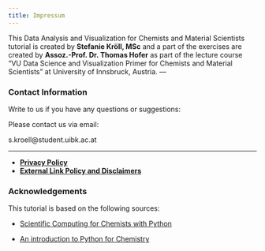 ```yaml
---
title: Impressum
---
```


This Data Analysis and Visualization for Chemists and Material Scientists tutorial is created by **Stefanie Kröll, MSc** and a part of the exercises are created by **Assoz.-Prof. Dr. Thomas Hofer** as part of the lecture course "VU Data Science and Visualization Primer for Chemists and Material Scientists"
at University of Innsbruck, Austria.
---

### Contact Information

Write to us if you have any questions or suggestions:

Please contact us via email:

s.kroell\@student.uibk.ac.at

---


- **[Privacy Policy](privacy.qmd)**
- **[External Link Policy and Disclaimers](disclaimer.qmd)**


### Acknowledgements


This tutorial is based on the following sources:

- [Scientific Computing for Chemists with Python](https://weisscharlesj.github.io/SciCompforChemists/notebooks/introduction/intro.html#)

- [An introduction to Python for Chemistry](https://pythoninchemistry.org/intro_python_chemists/intro.html)

